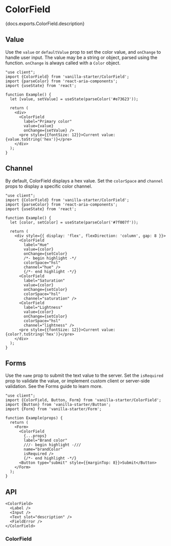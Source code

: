 

# ColorField

<PageDescription>{docs.exports.ColorField.description}</PageDescription>

<ExampleSwitcher>
  <VisualExample
    component={VanillaColorField}
    docs={vanillaDocs.exports.ColorField}
    links={vanillaDocs.links}
    props={['label', 'colorSpace', 'channel', 'description', 'isDisabled']}
    initialProps={{label: 'Color', defaultValue: '#ff0000'}}
    type="vanilla" />
  <VisualExample
    component={TailwindColorField}
    docs={vanillaDocs.exports.ColorField}
    links={vanillaDocs.links}
    props={['label', 'colorSpace', 'channel', 'description', 'isDisabled']}
    initialProps={{label: 'Color', defaultValue: '#ff0000'}}
    type="tailwind" />
</ExampleSwitcher>

## Value

Use the `value` or `defaultValue` prop to set the color value, and `onChange` to handle user input. The value may be a string or <TypeLink type={docs.exports.Color} links={docs.links} /> object, parsed using the <TypeLink type={docs.exports.parseColor} links={docs.links} /> function. `onChange` is always called with a `Color` object.

```tsx render
"use client";
import {ColorField} from 'vanilla-starter/ColorField';
import {parseColor} from 'react-aria-components';
import {useState} from 'react';

function Example() {
  let [value, setValue] = useState(parseColor('#e73623'));

  return (
    <div>
      <ColorField
        label="Primary color"
        value={value}
        onChange={setValue} />
      <pre style={{fontSize: 12}}>Current value: {value.toString('hex')}</pre>
    </div>
  );
}
```

## Channel

By default, ColorField displays a hex value. Set the `colorSpace` and `channel` props to display a specific color channel.

```tsx render
"use client";
import {ColorField} from 'vanilla-starter/ColorField';
import {parseColor} from 'react-aria-components';
import {useState} from 'react';

function Example() {
  let [color, setColor] = useState(parseColor('#7f007f'));

  return (
    <div style={{ display: 'flex', flexDirection: 'column', gap: 8 }}>
      <ColorField
        label="Hue"
        value={color}
        onChange={setColor}
        /*- begin highlight -*/
        colorSpace="hsl"
        channel="hue" />
        {/*- end highlight -*/}
      <ColorField
        label="Saturation"
        value={color}
        onChange={setColor}
        colorSpace="hsl"
        channel="saturation" />
      <ColorField
        label="Lightness"
        value={color}
        onChange={setColor}
        colorSpace="hsl"
        channel="lightness" />
      <pre style={{fontSize: 12}}>Current value: {color?.toString('hex')}</pre>
    </div>
  );
}
```

## Forms

Use the `name` prop to submit the text value to the server. Set the `isRequired` prop to validate the value, or implement custom client or server-side validation. See the Forms guide to learn more.

```tsx render
"use client";
import {ColorField, Button, Form} from 'vanilla-starter/ColorField';
import {Button} from 'vanilla-starter/Button';
import {Form} from 'vanilla-starter/Form';

function Example(props) {
  return (
    <Form>
      <ColorField
        {...props}
        label="Brand color"
        ///- begin highlight -///
        name="brandColor"
        isRequired />
        {/*- end highlight -*/}
      <Button type="submit" style={{marginTop: 8}}>Submit</Button>
    </Form>
  );
}
```

## API

<Anatomy />

```tsx links={{ColorField: '#colorfield'}}
<ColorField>
  <Label />
  <Input />
  <Text slot="description" />
  <FieldError />
</ColorField>
```

### ColorField

<PropTable component={docs.exports.ColorField} links={docs.links} />
